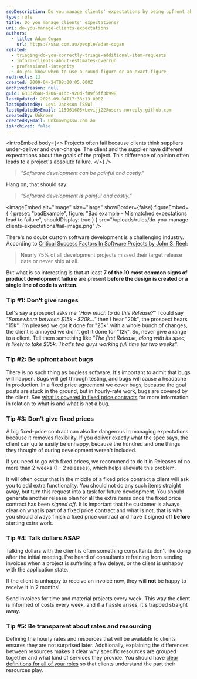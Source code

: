 ```yaml
---
seoDescription: Do you manage clients' expectations by being upfront about estimates and costs?
type: rule
title: Do you manage clients' expectations?
uri: do-you-manage-clients-expectations
authors:
  - title: Adam Cogan
    url: https://ssw.com.au/people/adam-cogan
related:
  - triaging-do-you-correctly-triage-additional-item-requests
  - inform-clients-about-estimates-overrun
  - professional-integrity
  - do-you-know-when-to-use-a-round-figure-or-an-exact-figure
redirects: []
created: 2009-04-24T08:00:05.000Z
archivedreason: null
guid: 63337ba8-d206-41dc-920d-f89f5ff3b998
lastUpdated: 2025-09-04T17:33:13.000Z
lastUpdatedBy: Levi Jackson [SSW]
lastUpdatedByEmail: 115961605+Levijj22@users.noreply.github.com
createdBy: Unknown
createdByEmail: Unknown@ssw.com.au
isArchived: false
---
```


<introEmbed
  body={<>
Projects often fail because clients think suppliers under-deliver and over-charge. The client and the supplier have different expectations about the goals of the project. This difference of opinion often leads to a project's absolute failure.
  </>}
/>
> _"Software development can be painful and costly."_

Hang on, that should say:

> _"Software development **is** painful and costly."_

<imageEmbed
  alt="Image"
  size="large"
  showBorder={false}
  figureEmbed={ {
    preset: "badExample",
    figure: "Bad example - Mismatched expectations lead to failure",
    shouldDisplay: true
  } }
  src="/uploads/rules/do-you-manage-clients-expectations/fail-image.png"
/>


There's no doubt custom software development is a challenging industry. According to [Critical Success Factors In Software Projects by John S. Reel](https://cmapspublic.ihmc.us/rid=1240967873742_627444575_5503/Critical%20Success%20Factors%20In%20Software%20Projects.pdf):

> Nearly 75% of all development projects missed their target release date or never ship at all.

But what is so interesting is that at least **7 of the 10 most common signs of product development failure** are present **before the design is created or a single line of code is written**.

### Tip #1: Don't give ranges

Let's say a prospect asks me _"How much to do this Release?"_ I could say _"Somewhere between $15k - $20k..."_ then I hear "20k", the prospect hears "15k". I'm pleased we got it done for "25k" with a whole bunch of changes, the client is annoyed we didn't get it done for "12k". So, never give a range to a client. Tell them something like _"The first Release, along with its spec, is likely to take $35k. That's two guys working full time for two weeks"_.

### Tip #2: Be upfront about bugs

There is no such thing as bugless software. It's important to admit that bugs will happen. Bugs will get through testing, and bugs will cause a headache in production. In a fixed price agreement we cover bugs, because the goal posts are stuck in the ground, but in hourly-rate work, bugs are covered by the client. See [what is covered in fixed price contracts](https://www.ssw.com.au/terms-and-conditions) for more information in relation to what is and what is not a bug.

### Tip #3: Don't give fixed prices

A big fixed-price contract can also be dangerous in managing expectations because it removes flexibility. If you deliver exactly what the spec says, the client can quite easily be unhappy, because the hundred and one things they thought of during development weren't included.

If you need to go with fixed prices, we recommend to do it in Releases of no more than 2 weeks (1 - 2 releases), which helps alleviate this problem.

It will often occur that in the middle of a fixed price contract a client will ask you to add extra functionality. You should not do any such items straight away, but turn this request into a task for future development. You should generate another release plan for all the extra items once the fixed price contract has been _signed off_. It is important that the customer is always clear on what is part of a fixed price contract and what is not, that is why you should always finish a fixed price contract and have it signed off **before** starting extra work.

### Tip #4: Talk dollars ASAP

Talking dollars with the client is often something consultants don't like doing after the initial meeting. I've heard of consultants refraining from sending invoices when a project is suffering a few delays, or the client is unhappy with the application state.

If the client is unhappy to receive an invoice now, they will **not** be happy to receive it in 2 months!

Send invoices for time and material projects every week. This way the client is informed of costs every week, and if a hassle arises, it's trapped straight away.

### Tip #5: Be transparent about rates and resourcing

Defining the hourly rates and resources that will be available to clients ensures they are not surprised later. Additionally, explaining the differences between resources makes it clear why specific resources are grouped together and what kind of services they provide. You should have [clear definitions for all of your roles](https://github.com/SSWConsulting/SSW.Roles) so that clients understand the part their resources play.
